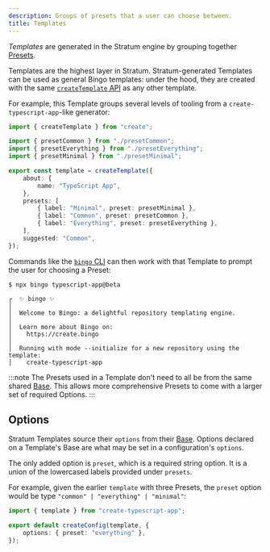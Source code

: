 ```yaml
---
description: Groups of presets that a user can choose between.
title: Templates
---
```


_Templates_ are generated in the Stratum engine by grouping together [Presets](/engines/stratum/concepts/presets).

Templates are the highest layer in Stratum.
Stratum-generated Templates can be used as general Bingo templates: under the hood, they are created with the same [`createTemplate` API](/build/apis/create-template) as any other template.

For example, this Template groups several levels of tooling from a `create-typescript-app`-like generator:

```ts
import { createTemplate } from "create";

import { presetCommon } from "./presetCommon";
import { presetEverything } from "./presetEverything";
import { presetMinimal } from "./presetMinimal";

export const template = createTemplate({
	about: {
		name: "TypeScript App",
	},
	presets: [
		{ label: "Minimal", preset: presetMinimal },
		{ label: "Common", preset: presetCommon },
		{ label: "Everything", preset: presetEverything },
	],
	suggested: "Common",
});
```

Commands like the [`bingo` CLI](/cli) can then work with that Template to prompt the user for choosing a Preset:

```plaintext
$ npx bingo typescript-app@beta

┌  ✨ bingo ✨
│
│  Welcome to Bingo: a delightful repository templating engine.
│
│  Learn more about Bingo on:
│    https://create.bingo
│
│  Running with mode --initialize for a new repository using the template:
│    create-typescript-app
```

:::note
The Presets used in a Template don't need to all be from the same shared [Base](/engines/stratum/concepts/bases).
This allows more comprehensive Presets to come with a larger set of required Options.
:::

## Options

Stratum Templates source their `options` from their [Base](/engines/stratum/concepts/bases).
Options declared on a Template's Base are what may be set in a configuration's `options`.

The only added option is `preset`, which is a required string option.
It is a union of the lowercased labels provided under `presets`.

For example, given the earlier `template` with three Presets, the `preset` option would be type `"common" | "everything" | "minimal"`:

```ts title="bingo.config.js"
import { template } from "create-typescript-app";

export default createConfig(template, {
	options: { preset: "everything" },
});
```
